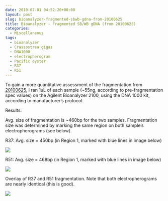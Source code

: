 ```yaml
---
date: 2010-07-01 04:52:20+00:00
layout: post
slug: bioanalyzer-fragmented-sbwb-gdna-from-20100625
title: Bioanalyzer - Fragmented SB/WB gDNA (from 20100625)
categories:
  - Miscellaneous
tags:
  - bioanalyzer
  - Crassostrea gigas
  - DNA1000
  - electropherogram
  - Pacific oyster
  - R37
  - R51
---
```


To gain a more quantitative assessment of the fragmentation from [20100625](/Sam%27s+Working+Notebook+May-June+2010#sjw20100625), I ran 1uL of each sample (~55ng, according to pre-fragmentation spec values) on the Agilent Bioanalyzer 2100, using the DNA 1000 kit, according to manufacturer's protocol.

Results:

Avg. size of fragmentation is ~460bp for the two samples. Fragmentation size was determined by marking the same region on both sample's electropherograms (see below).

R37: Avg. size = 450bp (in Region 1, marked with blue lines in image below)

![](https://eagle.fish.washington.edu/Arabidopsis/Bioanalyzer%20Data/20100630%20Bioanalyzer%20R37%20Frag%20electropherogram.jpg)





R51: Avg. size = 468bp (in Region 1, marked with blue lines in image below)

![](https://eagle.fish.washington.edu/Arabidopsis/Bioanalyzer%20Data/20100630%20Bioanalyzer%20R51%20Frag%20electropherogram.jpg)







Overlay of R37 and R51 fragmentation. Note that both electropherograms are nearly identical (this is good).

![](https://eagle.fish.washington.edu/Arabidopsis/Bioanalyzer%20Data/20100630%20Bioanalyzer%20R37_R51Frag%20electropherogram%20overlay.jpg)

